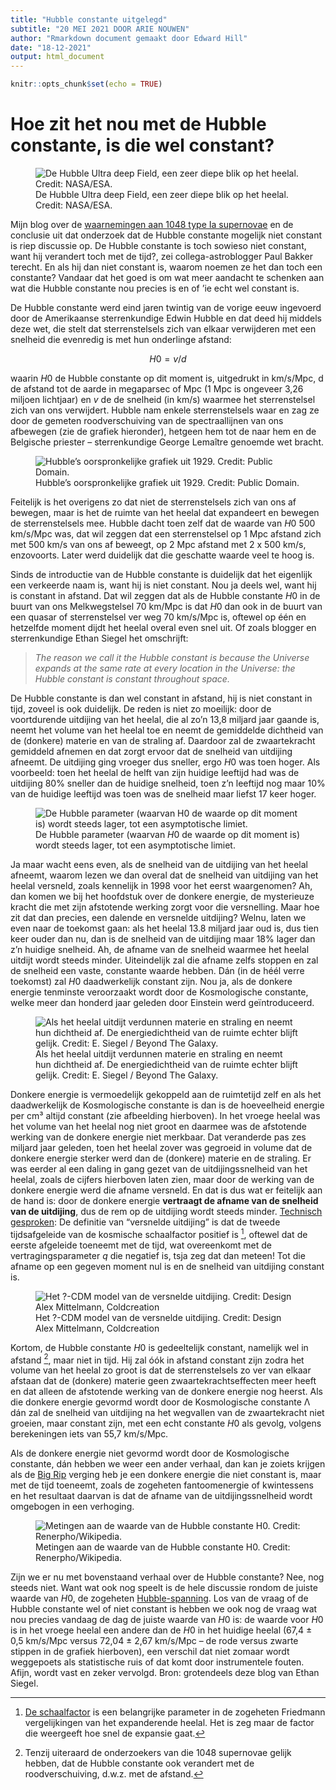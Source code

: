 ```yaml
---
title: "Hubble constante uitgelegd"
subtitle: "20 MEI 2021 DOOR ARIE NOUWEN"
author: "Rmarkdown document gemaakt door Edward Hill"
date: "18-12-2021"
output: html_document
---
```


```r
knitr::opts_chunk$set(echo = TRUE)
```

# Hoe zit het nou met de Hubble constante, is die wel constant?

![De Hubble Ultra deep Field, een zeer diepe blik op het heelal. Credit: NASA/ESA.](https://www.astroblogs.nl/wp-content/uploads/2016/09/800px-NASA-HS201427a-HubbleUltraDeepField2014-20140603-500x456.jpg)

Mijn blog over de [waarnemingen aan 1048 type Ia supernovae](https://www.astroblogs.nl/2021/05/14/onderzoek-aan-ruim-1000-supernova-lijkt-te-wijzen-op-een-veranderlijke-hubble-constante/) en de conclusie uit dat onderzoek dat de Hubble constante mogelijk niet constant is riep discussie op. De Hubble constante is toch sowieso niet constant, want hij verandert toch met de tijd?, zei collega-astroblogger Paul Bakker terecht. En als hij dan niet constant is, waarom noemen ze het dan toch een constante? Vandaar dat het goed is om wat meer aandacht te schenken aan wat die Hubble constante nou precies is en of ‘ie echt wel constant is.

De Hubble constante werd eind jaren twintig van de vorige eeuw ingevoerd door de Amerikaanse sterrenkundige Edwin Hubble en dat deed hij middels deze wet, die stelt dat sterrenstelsels zich van elkaar verwijderen met een snelheid die evenredig is met hun onderlinge afstand:

$$
H0 = v/d
$$

waarin $H0$ de Hubble constante op dit moment is, uitgedrukt in km/s/Mpc, d de afstand tot de aarde in megaparsec of Mpc (1 Mpc is ongeveer 3,26 miljoen lichtjaar) en $v$ de de snelheid (in km/s) waarmee het sterrenstelsel zich van ons verwijdert. Hubble nam enkele sterrenstelsels waar en zag ze door de gemeten roodverschuiving van de spectraallijnen van ons afbewegen (zie de grafiek hieronder), hetgeen hem tot de naar hem en de Belgische priester – sterrenkundige George Lemaître genoemde wet bracht.

![Hubble’s oorspronkelijke grafiek uit 1929. Credit: Public Domain.](https://www.astroblogs.nl/wp-content/uploads/2021/05/Hubble-500x338.jpg)

Feitelijk is het overigens zo dat niet de sterrenstelsels zich van ons af bewegen, maar is het de ruimte van het heelal dat expandeert en bewegen de sterrenstelsels mee. Hubble dacht toen zelf dat de waarde van $H0$ 500 km/s/Mpc was, dat wil zeggen dat een sterrenstelsel op 1 Mpc afstand zich met 500 km/s van ons af beweegt, op 2 Mpc afstand met 2 x 500 km/s, enzovoorts. Later werd duidelijk dat die geschatte waarde veel te hoog is.

Sinds de introductie van de Hubble constante is duidelijk dat het eigenlijk een verkeerde naam is, want hij is niet constant. Nou ja deels wel, want hij is constant in afstand. Dat wil zeggen dat als de Hubble constante $H0$ in de buurt van ons Melkwegstelsel 70 km/Mpc is dat $H0$ dan ook in de buurt van een quasar of sterrenstelsel ver weg 70 km/s/Mpc is, oftewel op één en hetzelfde moment dijdt het heelal overal even snel uit. Of zoals blogger en sterrenkundige Ethan Siegel het omschrijft:

>*The reason we call it the Hubble constant is because the Universe expands at the same rate at every location in the Universe: the Hubble constant is constant throughout space.*

De Hubble constante is dan wel constant in afstand, hij is niet constant in tijd, zoveel is ook duidelijk. De reden is niet zo moeilijk: door de voortdurende uitdijing van het heelal, die al zo’n 13,8 miljard jaar gaande is, neemt het volume van het heelal toe en neemt de gemiddelde dichtheid van de (donkere) materie en van de straling af. Daardoor zal de zwaartekracht gemiddeld afnemen en dat zorgt ervoor dat de snelheid van uitdijing afneemt. De uitdijing ging vroeger dus sneller, ergo $H0$ was toen hoger. Als voorbeeld: toen het heelal de helft van zijn huidige leeftijd had was de uitdijing 80% sneller dan de huidige snelheid, toen z’n leeftijd nog maar 10% van de huidige leeftijd was toen was de snelheid maar liefst 17 keer hoger.

![De Hubble parameter (waarvan $H0$ de waarde op dit moment is) wordt steeds lager, tot een asymptotische limiet.](https://www.astroblogs.nl/wp-content/uploads/2021/05/Xn2nW-500x266.png)


Ja maar wacht eens even, als de snelheid van de uitdijing van het heelal afneemt, waarom lezen we dan overal dat de snelheid van uitdijing van het heelal versneld, zoals kennelijk in 1998 voor het eerst waargenomen? Ah, dan komen we bij het hoofdstuk over de donkere energie, de mysterieuze kracht die met zijn afstotende werking zorgt voor die versnelling. Maar hoe zit dat dan precies, een dalende en versnelde uitdijing? Welnu, laten we even naar de toekomst gaan: als het heelal 13.8 miljard jaar oud is, dus tien keer ouder dan nu, dan is de snelheid van de uitdijing maar 18% lager dan z’n huidige snelheid. Ah, de afname van de snelheid waarmee het heelal uitdijt wordt steeds minder. Uiteindelijk zal die afname zelfs stoppen en zal de snelheid een vaste, constante waarde hebben. Dán (in de héél verre toekomst) zal $H0$ daadwerkelijk constant zijn. Nou ja, als de donkere energie tenminste veroorzaakt wordt door de Kosmologische constante, welke meer dan honderd jaar geleden door Einstein werd geïntroduceerd.

![Als het heelal uitdijt verdunnen materie en straling en neemt hun dichtheid af. De energiedichtheid van de ruimte echter blijft gelijk. Credit: E. Siegel / Beyond The Galaxy.](https://www.astroblogs.nl/wp-content/uploads/2021/05/0_j4dHvAbuUXjB9yBS-500x377.jpg)

Donkere energie is vermoedelijk gekoppeld aan de ruimtetijd zelf en als het daadwerkelijk de Kosmologische constante is dan is de hoeveelheid energie per cm³ altijd constant (zie afbeelding hierboven). In het vroege heelal was het volume van het heelal nog niet groot en daarmee was de afstotende werking van de donkere energie niet merkbaar. Dat veranderde pas zes miljard jaar geleden, toen het heelal zover was gegroeid in volume dat de donkere energie sterker werd dan de (donkere) materie en de straling. Er was eerder al een daling in gang gezet van de uitdijingssnelheid van het heelal, zoals de cijfers hierboven laten zien, maar door de werking van de donkere energie werd die afname versneld. En dat is dus wat er feitelijk aan de hand is: door de donkere energie **vertraagt de afname van de snelheid van de uitdijing**, dus de rem op de uitdijing wordt steeds minder. [Technisch gesproken](https://en.wikipedia.org/wiki/Accelerating_expansion_of_the_universe#Technical_definition): De definitie van “versnelde uitdijing” is dat de tweede tijdsafgeleide van de kosmische schaalfactor \ddot{a} positief is [^note1], oftewel dat de eerste afgeleide \dot{a}  toeneemt met de tijd, wat overeenkomt met de vertragingsparameter $q$ die negatief is, tsja zeg dat dan meteen! Tot die afname op een gegeven moment nul is en de snelheid van uitdijing constant is.

![Het ?-CDM model van de versnelde uitdijing. Credit: Design Alex Mittelmann, Coldcreation](https://www.astroblogs.nl/wp-content/uploads/2020/05/Lambda-Cold_Dark_Matter_Accelerated_Expansion_of_the_Universe_Big_Bang-Inflation-500x282.jpg)

Kortom, de Hubble constante $H0$ is gedeeltelijk constant, namelijk wel in afstand [^note2], maar niet in tijd. Hij zal óók in afstand constant zijn zodra het volume van het heelal zo groot is dat de sterrenstelsels zo ver van elkaar afstaan dat de (donkere) materie geen zwaartekrachtseffecten meer heeft en dat alleen de afstotende werking van de donkere energie nog heerst. Als die donkere energie gevormd wordt door de Kosmologische constante Λ dán zal de snelheid van uitdijing na het wegvallen van de zwaartekracht niet groeien, maar constant zijn, met een echt constante $H0$ als gevolg, volgens berekeningen iets van 55,7 km/s/Mpc.

Als de donkere energie niet gevormd wordt door de Kosmologische constante, dán hebben we weer een ander verhaal, dan kan je zoiets krijgen als de [Big Rip](https://www.astroblogs.nl/2013/12/20/de-big-rip-wat-dat-precies/) verging heb je een donkere energie die niet constant is, maar met de tijd toeneemt, zoals de zogeheten fantoomenergie of kwintessens en het resultaat daarvan is dat de afname van de uitdijingssnelheid wordt omgebogen in een verhoging.

![Metingen aan de waarde van de Hubble constante H0. Credit: Renerpho/Wikipedia.](https://www.astroblogs.nl/wp-content/uploads/2021/05/1920px-Hubbleconstants_color-500x172.png)

Zijn we er nu met bovenstaand verhaal over de Hubble constante? Nee, nog steeds niet. Want wat ook nog speelt is de hele discussie rondom de juiste waarde van $H0$, de zogeheten [Hubble-spanning](https://www.astroblogs.nl/dossiers/de-hubble-spanning/). Los van de vraag of de Hubble constante wel of niet constant is hebben we ook nog de vraag wat nou precies vandaag de dag de juiste waarde van $H0$ is:  de waarde voor $H0$ is in het vroege heelal een andere dan de $H0$ in het huidige heelal (67,4 ± 0,5 km/s/Mpc versus 72,04 ± 2,67 km/s/Mpc – de rode versus zwarte stippen in de grafiek hierboven), een verschil dat niet zomaar wordt weggepoets als statistische ruis of dat komt door instrumentele fouten. Afijn, wordt vast en zeker vervolgd. Bron: grotendeels deze blog van Ethan Siegel.

[^note1]: [De schaalfactor](https://en.wikipedia.org/wiki/Scale_factor_(cosmology))   is een belangrijke parameter in de zogeheten Friedmann vergelijkingen van het expanderende heelal. Het is zeg maar de factor die weergeeft hoe snel de expansie gaat.

[^note2]: Tenzij uiteraard de onderzoekers van die 1048 supernovae gelijk hebben, dat de Hubble constante ook verandert met de roodverschuiving, d.w.z. met de afstand.

